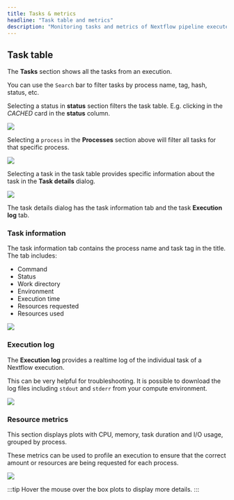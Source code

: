 ```yaml
---
title: Tasks & metrics
headline: "Task table and metrics"
description: "Monitoring tasks and metrics of Nextflow pipeline executed through Tower."
---
```


## Task table

The **Tasks** section shows all the tasks from an execution.

You can use the `Search` bar to filter tasks by process name, tag, hash, status, etc.

Selecting a status in **status** section filters the task table. E.g. clicking in the _CACHED_ card in the **status** column.

![](./_images/monitoring_cached.png)

Selecting a `process` in the **Processes** section above will filter all tasks for that specific process.

![](./_images/monitoring_star.png)

Selecting a task in the task table provides specific information about the task in the **Task details** dialog.

![](./_images/monitoring_task_command.png)

The task details dialog has the task information tab and the task **Execution log** tab.

### Task information

The task information tab contains the process name and task tag in the title. The tab includes:

- Command
- Status
- Work directory
- Environment
- Execution time
- Resources requested
- Resources used

![](./_images/monitoring_task_resources.png)

### Execution log

The **Execution log** provides a realtime log of the individual task of a Nextflow execution.

This can be very helpful for troubleshooting. It is possible to download the log files including `stdout` and `stderr` from your compute environment.

![](./_images/monitoring_task_exec_log.png)

### Resource metrics

This section displays plots with CPU, memory, task duration and I/O usage, grouped by process.

These metrics can be used to profile an execution to ensure that the correct amount or resources are being requested for each process.

![](./_images/monitoring_metrics.png)

:::tip
Hover the mouse over the box plots to display more details.
:::
